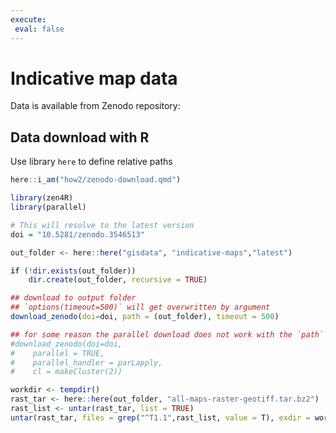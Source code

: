 ```yaml
---
execute: 
 eval: false
---
```


# Indicative map data

Data is available from Zenodo repository:

## Data download with R

Use library `here` to define relative paths
```r
here::i_am("how2/zenodo-download.qmd")
```

```r
library(zen4R)
library(parallel)

# This will resolve to the latest version
doi = "10.5281/zenodo.3546513"

out_folder <- here::here("gisdata", "indicative-maps","latest")

if (!dir.exists(out_folder))
    dir.create(out_folder, recursive = TRUE)

## download to output folder
## `options(timeout=500)` will get overwritten by argument
download_zenodo(doi=doi, path = (out_folder), timeout = 500)

## for some reason the parallel download does not work with the `path` argument:
#download_zenodo(doi=doi, 
#    parallel = TRUE, 
#    parallel_handler = parLapply, 
#    cl = makeCluster(2))
```

```r
workdir <- tempdir()
rast_tar <- here::here(out_folder, "all-maps-raster-geotiff.tar.bz2")
rast_list <- untar(rast_tar, list = TRUE)
untar(rast_tar, files = grep("^T1.1",rast_list, value = T), exdir = workdir)

```